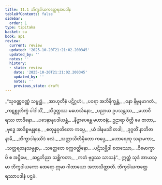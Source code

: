 ```yaml
---
title: 11.1 ဘိက္ခဒါယကတ္ထေရအပဒါန
tableOfContents: false
sidebar:
  order: 1
type: tipitaka
basket: su
book: ap1
review:
  current: review
  updated: '2025-10-20T21:21:02.200345'
  updated_by: ''
  notes: ''
  history:
  - state: review
    date: '2025-10-20T21:21:02.200345'
    updated_by: ''
    notes: ''
    previous_state: draft
---
```



<DynamicBreadcrumb />


<ReviewStatus review={frontmatter.review} showDetails={true} />

<HypothesisAnnotation frontmatter={frontmatter} />

<Division number="1" book="ap1" e="ch" v="20" p="154">

<Paragraph number="1852" type="verses" book="ap1">
_“သုဝဏ္ဏဝဏ္ဏံ သမ္ဗုဒ္ဓံ,_  
_အာဟုတီနံ ပဋိဂ္ဂဟံ;_  
_ပဝရာ အဘိနိက္ခန္တံ,_  
_ဝနာ နိဗ္ဗနမာဂတံ._  

</Paragraph>

</Division>
<Division number="2" book="ap1" e="ch" v="20" p="154">

<Paragraph number="1853" type="verses" book="ap1">
_ကဋစ္ဆုဘိက္ခံ ပါဒါသိံ,_  
_သိဒ္ဓတ္ထဿ မဟေသိနော;_  
_ပညာယ ဥပသန္တဿ,_  
_မဟာဝီရဿ တာဒိနော._  

</Paragraph>

</Division>
<Division number="3" book="ap1" e="ch" v="20" p="154">

<Paragraph number="1854" type="verses" book="ap1">
_ပဒေနာနုပဒါယန္တံ,_  
_နိဗ္ဗာပေန္တေ မဟာဇနံ;_  
ဥဠာရာ ဝိတ္တိ မေ ဇာတာ,_  
_ဗုဒ္ဓေ အာဒိစ္စဗန္ဓုနေ._  

</Paragraph>

</Division>
<Division number="4" book="ap1" e="ch" v="20" p="154">

<Paragraph number="1855" type="verses" book="ap1">
_စတုန္နဝုတိတော ကပ္ပေ,_  
_ယံ ဒါနမဒဒိံ တဒါ;_  
_ဒုဂ္ဂတိံ နာဘိဇာနာမိ,_  
_ဘိက္ခာဒါနဿိဒံ ဖလံ._  

</Paragraph>

</Division>
<Division number="5" book="ap1" e="ch" v="20" p="154">

<Paragraph number="1856" type="verses" book="ap1">
_သတ္တာသီတိမှိတော ကပ္ပေ,_  
_မဟာရေဏု သနာမကာ;_  
_သတ္တရတနသမ္ပန္နာ,_  
_သတ္တေတေ စက္ကဝတ္တိနော._  

</Paragraph>

</Division>
<Division number="6" book="ap1" e="ch" v="20" p="154">

<Paragraph number="1857" type="verses" book="ap1">
_ပဋိသမ္ဘိဒါ စတဿော,_  
_ဝိမောက္ခာပိ စ အဋ္ဌိမေ;_  
_ဆဠဘိညာ သစ္ဆိကတာ,_  
_ကတံ ဗုဒ္ဓဿ သာသနံ”._  

</Paragraph>

<Paragraph number="1858" book="ap1">
ဣတ္ထံ သုဒံ အာယသ္မာ ဘိက္ခဒါယကော ထေရော ဣမာ ဂါထာယော အဘာသိတ္ထာတိ.

</Paragraph>
</Division>

<Paragraph number="1859" type="center" book="ap1">
ဘိက္ခဒါယကတ္ထေရဿာပဒါနံ ပဌမံ.
</Paragraph>